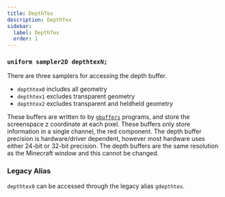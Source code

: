 ```yaml
---
title: DepthTex
description: DepthTex
sidebar:
  label: DepthTex
  order: 1
---
```



### `uniform sampler2D depthtexN;`

There are three samplers for accessing the depth buffer.
- `depthtex0` includes all geometry
- `depthtex1` excludes transparent geometry
- `depthtex2` excludes transparent and heldheld geometry

These buffers are written to by [`gbuffers`](/reference/programs/gbuffers) programs, and store the screenspace z coordinate at each pixel. These buffers only store information in a single channel, the red component. The depth buffer precision is hardware/driver dependent, however most hardware uses either 24-bit or 32-bit precision. The depth buffers are the same resolution as the Minecraft window and this cannot be changed.

### Legacy Alias
`depthtex0` can be accessed through the legacy alias `gdepthtex`.